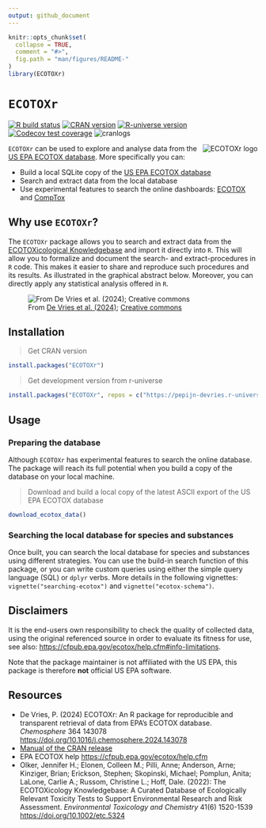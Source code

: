 ```yaml
---
output: github_document
---
```


```r
knitr::opts_chunk$set(
  collapse = TRUE,
  comment = "#>",
  fig.path = "man/figures/README-"
)
library(ECOTOXr)
```

# `ECOTOXr`

<!-- badges: start -->
[![R build status](https://github.com/pepijn-devries/ECOTOXr/workflows/R-CMD-check/badge.svg)](https://github.com/pepijn-devries/ECOTOXr/actions)
[![CRAN version](https://www.r-pkg.org/badges/version/ECOTOXr)](https://CRAN.R-project.org/package=ECOTOXr)
[![R-universe version](https://pepijn-devries.r-universe.dev/ECOTOXr/badges/version)](https://pepijn-devries.r-universe.dev/ECOTOXr)
[![Codecov test coverage](https://codecov.io/gh/pepijn-devries/ECOTOXr/branch/main/graph/badge.svg)](https://app.codecov.io/gh/pepijn-devries/ECOTOXr?branch=main)
![cranlogs](https://cranlogs.r-pkg.org/badges/ECOTOXr)
<!-- badges: end -->

<a href="https://github.com/pepijn-devries/ECOTOXr/"><img src="man/figures/logo.png" alt="ECOTOXr logo" align="right" class="pkgdown-hide" /></a>
`ECOTOXr` can be used to explore and analyse data from the [US EPA ECOTOX database](https://cfpub.epa.gov/ecotox/).
More specifically you can:

 * Build a local SQLite copy of the [US EPA ECOTOX database](https://cfpub.epa.gov/ecotox/)
 * Search and extract data from the local database
 * Use experimental features to search the online dashboards: [ECOTOX](https://cfpub.epa.gov/ecotox/search.cfm) and
   [CompTox](https://comptox.epa.gov/dashboard/batch-search)

## Why use `ECOTOXr`?

The `ECOTOXr` package allows you to search and extract data from the [ECOTOXicological Knowledgebase](https://cfpub.epa.gov/ecotox/)
and import it directly into `R`. This will allow you to formalize and document the search- and extract-procedures in `R` code.
This makes it easier to share and reproduce such procedures and its results. As illustrated
in the graphical abstract below. Moreover, you can directly apply any statistical
analysis offered in `R`.

![From <a href="https://doi.org/10.1016/j.chemosphere.2024.143078">De Vries et al. (2024)</a>; <a href="https://creativecommons.org/licenses/by/4.0/">Creative commons</a>](man/figures/graphical-abstract.png)

## Installation 

> Get CRAN version
```r
install.packages("ECOTOXr")
```

> Get development version from r-universe
```r
install.packages("ECOTOXr", repos = c("https://pepijn-devries.r-universe.dev", "https://cloud.r-project.org"))
```

## Usage

### Preparing the database

Although `ECOTOXr` has experimental features to search the online database. The package will
reach its full potential when you build a copy of the database on your local machine.

> Download and build a local copy of the latest ASCII export of the US EPA ECOTOX database

```r
download_ecotox_data()
```

### Searching the local database for species and substances

Once built, you can search the local database for species and substances using different strategies.
You can use the build-in search function of this package, or you can write custom queries using
either the simple query language (SQL) or `dplyr` verbs. More details in the following vignettes:
`vignette("searching-ecotox")` and `vignette("ecotox-schema")`.

## Disclaimers

It is the end-users own responsibility to check the quality of collected data, using the original referenced source in order to evaluate its
fitness for use, see also: <https://cfpub.epa.gov/ecotox/help.cfm#info-limitations>.

Note that the package maintainer is not affiliated with the US EPA, this package is therefore **not** official US EPA software.

## Resources

 * De Vries, P. (2024) ECOTOXr: An R package for reproducible and transparent retrieval of data from EPA's ECOTOX database. _Chemosphere_ 364 143078 <https://doi.org/10.1016/j.chemosphere.2024.143078>
 * [Manual of the CRAN release](https://CRAN.R-project.org/package=ECOTOXr)
 * EPA ECOTOX help <https://cfpub.epa.gov/ecotox/help.cfm>
 * Olker, Jennifer H.; Elonen, Colleen M.; Pilli, Anne; Anderson, Arne; Kinziger, Brian; Erickson, Stephen; Skopinski, Michael;
   Pomplun, Anita; LaLone, Carlie A.; Russom, Christine L.; Hoff, Dale. (2022): The ECOTOXicology Knowledgebase: A Curated Database of
   Ecologically Relevant Toxicity Tests to Support Environmental Research and Risk Assessment. _Environmental Toxicology and Chemistry_
   41(6) 1520-1539 <https://doi.org/10.1002/etc.5324>
